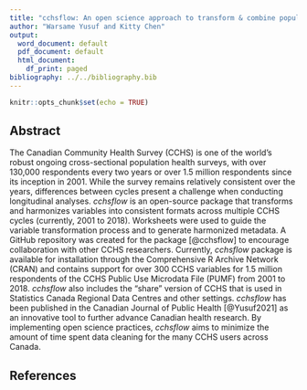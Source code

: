 ```yaml
---
title: "cchsflow: An open science approach to transform & combine population health datasets"
author: "Warsame Yusuf and Kitty Chen"
output:
  word_document: default
  pdf_document: default
  html_document:
    df_print: paged
bibliography: ../../bibliography.bib
---
```


```r
knitr::opts_chunk$set(echo = TRUE)
```

## Abstract
The Canadian Community Health Survey (CCHS) is one of the world's robust ongoing cross-sectional population health surveys, with over 130,000 respondents every two years or over 1.5 million respondents since its inception in 2001. While the survey remains relatively consistent over the years, differences between cycles present a challenge when conducting longitudinal analyses. _cchsflow_ is an open-source package that transforms and harmonizes variables into consistent formats across multiple CCHS cycles (currently, 2001 to 2018). Worksheets were used to guide the variable transformation process and to generate harmonized metadata. A GitHub repository was created for the package [@cchsflow] to encourage collaboration with other CCHS researchers. Currently, _cchsflow_ package is available for installation through the Comprehensive R Archive Network (CRAN) and contains support for over 300 CCHS variables for 1.5 million respondents of the CCHS Public Use Microdata File (PUMF) from 2001 to 2018. _cchsflow_ also includes the “share” version of CCHS that is used in Statistics Canada Regional Data Centres and other settings. _cchsflow_ has been published in the Canadian Journal of Public Health [@Yusuf2021] as an innovative tool to further advance Canadian health research. By implementing open science practices, _cchsflow_ aims to minimize the amount of time spent data cleaning for the many CCHS users across Canada.

## References

